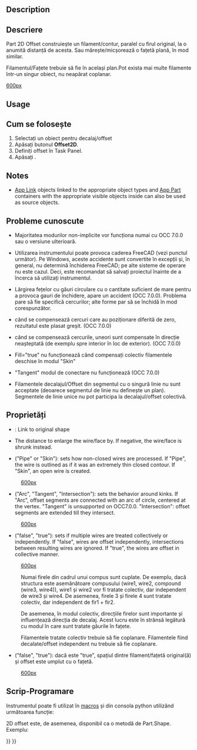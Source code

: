 <languages/>

{{Docnav
|[[Part_Offset|Offset]]
|[[Part_Thickness|Thickness]]
|[[Part_Workbench|Part]]
|IconL=Part_Offset.svg
|IconR=Part_Thickness.svg
|IconC=Workbench_Part.svg
}}

<div class="mw-translate-fuzzy">
{{GuiCommand/ro
|Name=Part Offset2D
|Name/ro=Part:Decalj 2D
|MenuLocation=Componentă → 2D Offset
|Workbenches=[[Part_Workbench/ro|Part]]
|Version=0.17
|SeeAlso=[[Part_Offset/ro|Part Offset 3D]], [[Part_Thickness/ro|Part Thickness]], [[Draft_Offset/ro|Draft Offset]]
}}
</div>

==Description==

<div class="mw-translate-fuzzy">
==Descriere==
Part 2D Offset construiește un filament/contur, paralel cu firul original, la o anumită distanță de acesta. Sau mărește/micșorează o fațetă plană, în mod similar.
</div>

Filamentul/Fațete trebuie să fie în același plan.Pot exista mai multe filamente într-un singur obiect, nu neapărat coplanar. 

[[image:Part Offset2D Demo.png|600px]]

==Usage==

<div class="mw-translate-fuzzy">
==Cum se folosește==
# Selectați un obiect pentru decalaj/offset
# Apăsați butonul {{KEY|[[File:Part Offset2D.svg|24px]]}} '''Offset2D'''.
# Definiți offset în Task Panel.
# Apăsați {{KEY|OK}}.
</div>

==Notes==

* [[App_Link|App Link]] objects linked to the appropriate object types and [[App_Part|App Part]] containers with the appropriate visible objects inside can also be used as source objects. {{Version|0.20}}

<span id="Known_issues"></span>
==Probleme cunoscute==

* Majoritatea modurilor non-implicite vor funcționa numai cu OCC 7.0.0 sau o versiune ulterioară.

<div class="mw-translate-fuzzy">
* Utilizarea instrumentului poate provoca caderea FreeCAD (vezi punctul următor). Pe Windows, aceste accidente sunt convertite în excepții și, în general, nu determină închiderea FreeCAD; pe alte sisteme de operare nu este cazul. Deci, este recomandat să salvați proiectul înainte de a încerca să utilizați instrumentul.
</div> 

* Lărgirea fețelor cu găuri circulare cu o cantitate suficient de mare pentru a provoca gauri de închidere, apare un accident (OCC 7.0.0). Problema pare să fie specifică cercurilor; alte forme par să se închidă în mod corespunzător. 

<div class="mw-translate-fuzzy">
* când se compensează cercuri care au poziționare diferită de zero, rezultatul este plasat greșit. (OCC 7.0.0)
</div>

<div class="mw-translate-fuzzy">
* când se compensează cercurile, uneori sunt compensate în direcție neașteptată (de exemplu spre interior în loc de exterior). (OCC 7.0.0)
</div>

* Fill="true" nu funcționează când compensați colectiv filamentele deschise în modul "Skin"

* "Tangent" modul de conectare nu funcționează (OCC 7.0.0)

* Filamentele decalajul/Offset din segmentul cu o singură linie nu sunt acceptate (deoarece segmentul de linie nu definește un plan). Segmentele de linie unice nu pot participa la decalajul/offset colectivă.

<span id="Properties"></span>
==Proprietăți==

* {{PropertyData|Source}}: Link to original shape

<div class="mw-translate-fuzzy">
* {{PropertyData|Value}} The distance to enlarge the wire/face by. If negative, the wire/face is shrunk instead.
</div>

* {{PropertyData|Mode}} ("Pipe" or "Skin"): sets how non-closed wires are processed. If "Pipe", the wire is outlined as if it was an extremely thin closed contour. If "Skin", an open wire is created.

:[[image:Part Offset2D Mode.png|600px]]

* {{PropertyData|Join}} ("Arc", "Tangent", "Intersection"): sets the behavior around kinks. If "Arc", offset segments are connected with an arc of circle, centered at the vertex. "Tangent" is unsupported on OCC7.0.0. "Intersection": offset segments are extended till they intersect.

:[[image:Part Offset2D Join.png|600px]]

* {{PropertyData|Intersection}} ("false", "true"): sets if multiple wires are treated collectively or independently. If "false", wires are offset independently, intersections between resulting wires are ignored. If "true", the wires are offset in collective manner. 

:[[image:Part Offset2D Intersection.png|600px]]

:Numai firele din cadrul unui compus sunt cuplate. De exemplu, dacă structura este asemănătoare compusului (wire1, wire2, compound (wire3, wire4)), wire1 și wire2 vor fi tratate colectiv, dar independent de wire3 și wire4. De asemenea, firele 3 și firele 4 sunt tratate colectiv, dar independent de fir1 + fir2. 

:De asemenea, în modul colectiv, direcțiile firelor sunt importante și influențează direcția de decalaj. Acest lucru este în strânsă legătură cu modul în care sunt tratate găurile în fațete.

:Filamentele tratate colectiv trebuie să fie coplanare. Filamentele fiind decalate/offset independent nu trebuie să fie coplanare.

* {{PropertyData|Fill}} ("false", "true"): dacă este "true", spațiul dintre filament/fațetă original(ă) și offset este umplut cu o fațetă.

:[[image:Part Offset2D Fill.png|600px]]

<span id="Scripting"></span>
== Scrip-Programare ==

<div class="mw-translate-fuzzy">
Instrumentul poate fi utilizat în [[macros]] și din consola python utilizând următoarea funcție:
</div>
{{code|code=
f = App.ActiveDocument.addObject("Part::Offset2D", "Offset2D")
f.Source =  #some object
f.Value = 10.0
}}

2D offset este, de asemenea, disponibil ca o metodă de Part.Shape. Exemplu:
{{code|code=
import Part
circle = Part.Circle().toShape()
enlarged_circle = circle.makeOffset2D(10.0)
Part.show(circle)
Part.show(enlarged_circle)
# makeOffset2D(offset, join = 0, fill = False, openResult = false, intersection = false)
# 
# * offset: distance to expand the shape by. 
# 
# * join: method of offsetting non-tangent joints. 0 = arcs, 1 = tangent, 2 =
# intersection
# 
# * fill: if true, the output is a face filling the space covered by offset. If
# false, the output is a wire/face.
# 
# * openResult: True for "Skin" mode; False for Pipe mode. 
# 
# * intersection: collective offset
# 
# Returns: result of offsetting (wire or face or compound of those). Compounding
# structure follows that of source shape.
}}


{{Docnav
|[[Part_Offset|Offset]]
|[[Part_Thickness|Thickness]]
|[[Part_Workbench|Part]]
|IconL=Part_Offset.svg
|IconR=Part_Thickness.svg
|IconC=Workbench_Part.svg
}}

{{Part Tools navi{{#translation:}}}}
{{Userdocnavi{{#translation:}}}}
{{clear}}